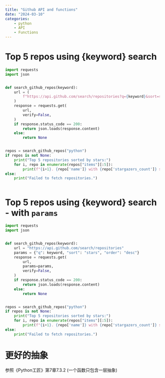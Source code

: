 ```yaml
---
title: "Github API and functions"
date: "2024-03-10"
categories:
    - python
    - API
    - Functions
---
```



# Top 5 repos using {keyword} search

```python
import requests
import json


def search_github_repos(keyword):
    url = (
        f"https://api.github.com/search/repositories?q={keyword}&sort=stars&order=desc"
    )
    response = requests.get(
        url,
        verify=False,
    )
    if response.status_code == 200:
        return json.loads(response.content)
    else:
        return None


repos = search_github_repos("python")
if repos is not None:
    print("Top 5 repositories sorted by stars:")
    for i, repo in enumerate(repos["items"][:5]):
        print(f"{i+1}. {repo['name']} with {repo['stargazers_count']} stars")
else:
    print("Failed to fetch repositories.")



```


# Top 5 repos using {keyword} search - with `params`
```python
import requests
import json


def search_github_repos(keyword):
    url = "https://api.github.com/search/repositories"
    params = {"q": keyword, "sort": "stars", "order": "desc"}
    response = requests.get(
        url,
        params=params,
        verify=False,
    )
    if response.status_code == 200:
        return json.loads(response.content)
    else:
        return None


repos = search_github_repos("python")
if repos is not None:
    print("Top 5 repositories sorted by stars:")
    for i, repo in enumerate(repos["items"][:5]):
        print(f"{i+1}. {repo['name']} with {repo['stargazers_count']} stars")
else:
    print("Failed to fetch repositories.")

```


# 更好的抽象

参照《Python工匠》第7章7.3.2 (一个函数只包含一层抽象)
